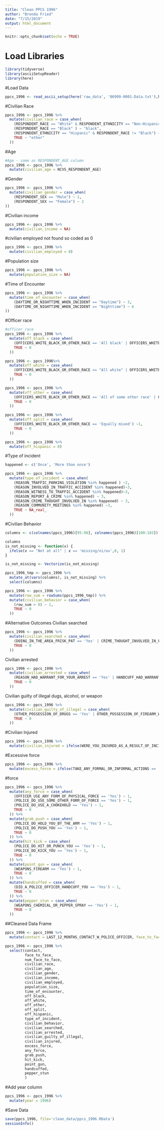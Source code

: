 ```yaml
---
title: "Clean PPCS 1996"
author: "Brenda Fried"
date: "7/15/2019"
output: html_document
---
```


```r
knitr::opts_chunk$set(echo = TRUE)
```

# Load Libraries

```r
library(tidyverse)
library(asciiSetupReader)
library(here)
```

#Load Data
```r
ppcs_1996 <- read_ascii_setup(here('raw_data', '06999-0001-Data.txt'),here('raw_data', '06999-0001-Setup.sas'))

```

#Civilian Race
```r
ppcs_1996 <- ppcs_1996 %>%
  mutate(civilian_race = case_when(
    (RESPONDENT_RACE == "White" & RESPONDENT_ETHNICITY == "Non-Hispanic") ~ "white",
    (RESPONDENT_RACE == "Black" ) ~ "black",
    (RESPONDENT_ETHNICITY == "Hispanic" & RESPONDENT_RACE != "Black") ~ "hispanic",
    TRUE ~ "other"
  ))
```

#Age
```r
#Age - same as RESPONDENT_AGE column
ppcs_1996 <- ppcs_1996 %>% 
  mutate(civilian_age = NCVS_RESPONDENT_AGE)

```
#Gender
```r
ppcs_1996 <- ppcs_1996 %>%
  mutate(civilian_gender = case_when(
    (RESPONDENT_SEX == "Male") ~ 1,
    (RESPONDENT_SEX == "Female") ~ 2
))

```

#Civilian income

```r
ppcs_1996 <- ppcs_1996 %>%
  mutate(civilian_income = NA)

```

#civilian employed
not found so coded as 0
```r
ppcs_1996 <- ppcs_1996 %>%
  mutate(civilian_employed = 0)
```
#Population size

```r
ppcs_1996 <- ppcs_1996 %>%
  mutate(population_size = NA)
```
#Time of Encounter
```r
ppcs_1996 <- ppcs_1996 %>%
  mutate(time_of_encounter = case_when(
    (DAYTIME_OR_NIGHTTIME_WHEN_INCIDENT == "Daytime") ~ 3,
    (DAYTIME_OR_NIGHTTIME_WHEN_INCIDENT == "Nighttime") ~ 6
))
```
#Officer race

```r
#officer_race
ppcs_1996 <- ppcs_1996 %>%
  mutate(off_black = case_when(
    (OFFICERS_WHITE_BLACK_OR_OTHER_RACE == 'All black' | OFFICERS_WHITE_BLACK_OR_OTHER_RACE == 'Mostly black' | OFFICER_WHITE_BLACK_OR_OTHER_RACE == 'Black' ) ~ 1,
    TRUE ~ 0
  ))

```


```r
ppcs_1996 <- ppcs_1996%>%
  mutate(off_white = case_when(
    (OFFICERS_WHITE_BLACK_OR_OTHER_RACE == "All white" | OFFICERS_WHITE_BLACK_OR_OTHER_RACE == "Mostly white" | OFFICER_WHITE_BLACK_OR_OTHER_RACE == "White" ) ~ 1,
    TRUE ~ 0
  ))

```

```r
ppcs_1996 <- ppcs_1996 %>%
  mutate(off_other = case_when(
    (OFFICERS_WHITE_BLACK_OR_OTHER_RACE == 'All of some other race' | OFFICERS_WHITE_BLACK_OR_OTHER_RACE == 'Mostly some other race' | OFFICER_WHITE_BLACK_OR_OTHER_RACE == 'Other' ) ~ 1,
    TRUE ~ 0
  ))
```


```r
ppcs_1996 <- ppcs_1996 %>%
  mutate(off_split = case_when(
    (OFFICERS_WHITE_BLACK_OR_OTHER_RACE == 'Equally mixed') ~1,
    TRUE ~ 0
  ))
```

```r
ppcs_1996 <- ppcs_1996 %>%
  mutate(off_hispanic = 0)

```

#Type of incident
```r
happened <- c('Once', 'More than once')

ppcs_1996 <- ppcs_1996 %>%
  mutate(type_of_incident = case_when(
    (REASON_TRAFFIC_PARKING_VIOLATION %in% happened ) ~2,
    (REASON_INVOLVED_IN_TRAFFIC_ACCIDENT %in% happened)~3,
    (REASON_WITNESS_TO_TRAFFIC_ACCIDENT %in% happened)~3,
    (REASON_REPORT_A_CRIME %in% happened) ~ 3,
    (REASON_CRIME_THOUGHT_INVOLVED_IN %in% happened) ~ 3,
    (REASON_COMMUNITY_MEETINGS %in% happened) ~3,
    TRUE ~ NA_real_
  ))
```


#Civilian Behavior
```r

columns <- c(colnames(ppcs_1996)[95:98], colnames(ppcs_1996)[100:103])

columns
is_not_missing <- function(x) {
  ifelse(x == "Not at all" | x == 'missing/ni/ou',0, 1)
}

is_not_missing <- Vectorize(is_not_missing)

ppcs_1996_tmp <- ppcs_1996 %>%
  mutate_at(vars(columns), is_not_missing) %>%
  select(columns)

ppcs_1996 <- ppcs_1996 %>%
  mutate(row_sum = rowSums(ppcs_1996_tmp)) %>%
  mutate(civilian_behavior = case_when(
    (row_sum > 0) ~ 1,
    TRUE ~ 0
  ))

```
#Alternative Outcomes
Civilian searched
```r
ppcs_1996 <- ppcs_1996 %>%
  mutate(civilian_searched = case_when(
    (DOING_IN_THE_AREA_FRISK_PAT == 'Yes' | CRIME_THOUGHT_INVOLVED_IN_FRISK_PAT == 'Yes') ~ 1,
    TRUE ~ 0
  ))
```
Civilian arrested
```r
ppcs_1996 <- ppcs_1996 %>%
  mutate(civilian_arrested = case_when(
    (REASON_HAD_WARRANT_FOR_YOUR_ARREST == 'Yes' | HANDCUFF_HAD_WARRANT_FOR_YOUR_ARREST == 'Yes') ~ 1,
    TRUE ~ 0
  )) 
```
Civilian guilty of illegal dugs, alcohol, or weapon
```r

ppcs_1996 <- ppcs_1996 %>%
  mutate(civilian_guilty_of_illegal = case_when(
    (OTHER_POSSESSION_OF_DRUGS == 'Yes' | OTHER_POSSESSION_OF_FIREARM_WEAPON == 'Yes') ~ 1,
    TRUE ~ 0
  ))
```
#Civilian Injured
```r
ppcs_1996 <- ppcs_1996 %>%
  mutate(civilian_injured = ifelse(WERE_YOU_INJURED_AS_A_RESULT_OF_INCIDENT == 'Yes', 1, 0))
```
#Excessive force
```r
ppcs_1996 <- ppcs_1996 %>%
  mutate(excess_force = ifelse(TAKE_ANY_FORMAL_OR_INFORMAL_ACTIONS == 'Yes', 1, 0))
```

#force
```r
ppcs_1996 <- ppcs_1996 %>%
  mutate(any_force = case_when(
    (OFFICER_USE_ANY_FORM_OF_PHYSICAL_FORCE == 'Yes') ~ 1,
    (POLICE_DO_USE_SOME_OTHER_FORM_OF_FORCE == 'Yes') ~ 1,
    (POLICE_DO_USE_A_CHOKEHOLD == 'Yes') ~ 1,
    TRUE ~ 0
  )) %>%
  mutate(grab_push = case_when(
    (POLICE_DO_HOLD_YOU_BY_THE_ARM == 'Yes') ~ 1,
    (POLICE_DO_PUSH_YOU == 'Yes') ~ 1,
    TRUE ~ 0
  )) %>%
  mutate(hit_kick = case_when(
    (POLICE_DO_HIT_OR_PUNCH_YOU == 'Yes') ~ 1,
    (POLICE_DO_KICK_YOU == 'Yes') ~ 1,
    TRUE ~ 0
  )) %>%
  mutate(point_gun = case_when(
    (WEAPONS_FIREARM == 'Yes') ~ 1,
    TRUE ~ 0
  )) %>%
  mutate(handcuffed = case_when(
    (DID_A_POLICE_OFFICER_HANDCUFF_YOU == 'Yes') ~ 1,
    TRUE ~ 0
  )) %>%
  mutate(pepper_stun = case_when(
    (WEAPONS_CHEMICAL_OR_PEPPER_SPRAY == 'Yes') ~ 1,
    TRUE ~ 0
  ))
```


##Cleaned Data Frame
```r
ppcs_1996 <- ppcs_1996 %>% 
  mutate(contact = LAST_12_MONTHS_CONTACT_W_POLICE_OFFICER, face_to_face = CONTACTS_W_POLICE_OFFICER_IN_PERSON, num_face_to_face = NA)
```

```r
ppcs_1996 <- ppcs_1996 %>%
  select(contact, 
         face_to_face, 
         num_face_to_face, 
         civilian_race, 
         civilian_age, 
         civilian_gender, 
         civilian_income, 
         civilian_employed, 
         population_size, 
         time_of_encounter, 
         off_black, 
         off_white, 
         off_other, 
         off_split, 
         off_hispanic, 
         type_of_incident, 
         civilian_behavior, 
         civilian_searched, 
         civilian_arrested, 
         civilian_guilty_of_illegal, 
         civilian_injured, 
         excess_force, 
         any_force, 
         grab_push, 
         hit_kick, 
         point_gun, 
         handcuffed, 
         pepper_stun
         )
```
#Add year column
```r
ppcs_1996 <- ppcs_1996 %>%
  mutate(year = 1996)
```

#Save Data
```r
save(ppcs_1996, file='clean_data/ppcs_1996.RData')
sessionInfo()
```

